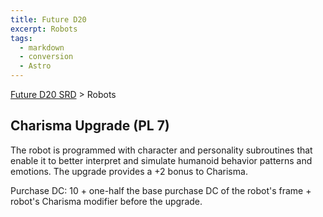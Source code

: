 ```yaml
---
title: Future D20
excerpt: Robots
tags:
  - markdown
  - conversion
  - Astro
---
```






[Future D20 SRD]( / ) > Robots




## Charisma Upgrade (PL 7)


The robot is programmed with character and personality subroutines that enable it to better interpret and simulate humanoid behavior patterns and emotions. The upgrade provides a +2 bonus to Charisma.


Purchase DC: 10 + one-half the base purchase DC of the robot's frame + robot's Charisma modifier before the upgrade.




